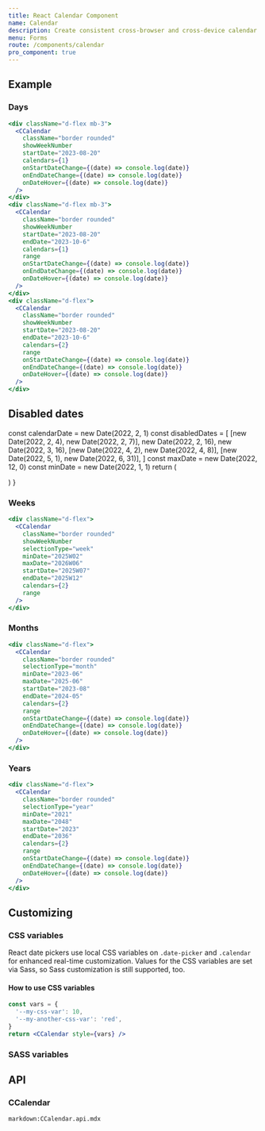 ```yaml
---
title: React Calendar Component
name: Calendar
description: Create consistent cross-browser and cross-device calendar
menu: Forms
route: /components/calendar
pro_component: true
---
```



## Example

### Days

```jsx preview
<div className="d-flex mb-3">
  <CCalendar
    className="border rounded"
    showWeekNumber
    startDate="2023-08-20"
    calendars={1}
    onStartDateChange={(date) => console.log(date)}
    onEndDateChange={(date) => console.log(date)}
    onDateHover={(date) => console.log(date)}
  />
</div>
<div className="d-flex mb-3">
  <CCalendar
    className="border rounded"
    showWeekNumber
    startDate="2023-08-20"
    endDate="2023-10-6"
    calendars={1}
    range
    onStartDateChange={(date) => console.log(date)}
    onEndDateChange={(date) => console.log(date)}
    onDateHover={(date) => console.log(date)}
  />
</div>
<div className="d-flex">
  <CCalendar
    className="border rounded"
    showWeekNumber
    startDate="2023-08-20"
    endDate="2023-10-6"
    calendars={2}
    range
    onStartDateChange={(date) => console.log(date)}
    onEndDateChange={(date) => console.log(date)}
    onDateHover={(date) => console.log(date)}
  />
</div>
```

## Disabled dates

  const calendarDate = new Date(2022, 2, 1)
  const disabledDates = [
    [new Date(2022, 2, 4), new Date(2022, 2, 7)],
    new Date(2022, 2, 16),
    new Date(2022, 3, 16),
    [new Date(2022, 4, 2), new Date(2022, 4, 8)],
    [new Date(2022, 5, 1), new Date(2022, 6, 31)],
  ]
  const maxDate = new Date(2022, 12, 0)
  const minDate = new Date(2022, 1, 1)
  return (
    <div className="row">
      <div className="col-lg-5 d-flex">
        <CCalendar
          calendarDate={calendarDate}
          calendars={2}
          className="border rounded"
          disabledDates={disabledDates}
          locale="en-US"
          maxDate={maxDate}
          minDate={minDate}
          range
        />
      </div>
    </div>
  )
}

<Example>
  <DisabledDatesExample />
</Example>

### Weeks

```jsx preview
<div className="d-flex">
  <CCalendar
    className="border rounded"
    showWeekNumber
    selectionType="week"
    minDate="2025W02"
    maxDate="2026W06"
    startDate="2025W07"
    endDate="2025W12"
    calendars={2}
    range
  />
</div>  
```

### Months

```jsx preview
<div className="d-flex">
  <CCalendar
    className="border rounded"
    selectionType="month"
    minDate="2023-06"
    maxDate="2025-06"
    startDate="2023-08"
    endDate="2024-05"
    calendars={2}
    range
    onStartDateChange={(date) => console.log(date)}
    onEndDateChange={(date) => console.log(date)}
    onDateHover={(date) => console.log(date)}
  />
</div>
```

### Years

```jsx preview
<div className="d-flex">
  <CCalendar
    className="border rounded"
    selectionType="year"
    minDate="2021"
    maxDate="2048"
    startDate="2023"
    endDate="2036"
    calendars={2}
    range
    onStartDateChange={(date) => console.log(date)}
    onEndDateChange={(date) => console.log(date)}
    onDateHover={(date) => console.log(date)}
  />
</div>
```

## Customizing

### CSS variables

React date pickers use local CSS variables on `.date-picker` and `.calendar` for enhanced real-time customization. Values for the CSS variables are set via Sass, so Sass customization is still supported, too.

<ScssDocs file="_calendar.scss" capture="calendar-css-vars" />

#### How to use CSS variables

```jsx
const vars = {
  '--my-css-var': 10,
  '--my-another-css-var': 'red',
}
return <CCalendar style={vars} />
```

### SASS variables

<ScssDocs file="_variables.scss" capture="calendar-variables" />

## API

### CCalendar

`markdown:CCalendar.api.mdx`
